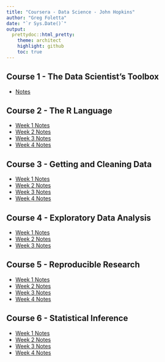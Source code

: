 ```yaml
---
title: "Coursera - Data Science - John Hopkins"
author: "Greg Foletta"
date: "`r Sys.Date()`"
output:
  prettydoc::html_pretty:
    theme: architect
    highlight: github
    toc: true
---
```


## Course 1 - The Data Scientist's Toolbox

* [Notes](C1_Data_Scientist_Toolbox/notes.html)

## Course 2 - The R Language

* [Week 1 Notes](C2_R_Programming/w1_notes.html)
* [Week 2 Notes](C2_R_Programming/w2_notes.html)
* [Week 3 Notes](C2_R_Programming/w3_notes.html)
* [Week 4 Notes](C2_R_Programming/w4_notes.html)

## Course 3 - Getting and Cleaning Data

* [Week 1 Notes](C3_Getting_and_Cleaning_Data/w1_notes.html)
* [Week 2 Notes](C3_Getting_and_Cleaning_Data/w2_notes.html)
* [Week 3 Notes](C3_Getting_and_Cleaning_Data/w3_notes.html)
* [Week 4 Notes](C3_Getting_and_Cleaning_Data/w4_notes.html)

## Course 4 - Exploratory Data Analysis

* [Week 1 Notes](C4_Exploratory_Data_Analysis/w1_notes.html)
* [Week 2 Notes](C4_Exploratory_Data_Analysis/w2_notes.html)
* [Week 3 Notes](C4_Exploratory_Data_Analysis/w3_notes.html)

## Course 5 - Reproducible Research

* [Week 1 Notes](C5_Reproducible_Research/w1_notes.html)
* [Week 2 Notes](C5_Reproducible_Research/w2_notes.html)
* [Week 3 Notes](C5_Reproducible_Research/w3_notes.html)
* [Week 4 Notes](C5_Reproducible_Research/w4_notes.html)

## Course 6 - Statistical Inference

* [Week 1 Notes](C6_Statistical_Inference/w1_notes.html)
* [Week 2 Notes](C6_Statistical_Inference/w2_notes.html)
* [Week 3 Notes](C6_Statistical_Inference/w3_notes.html)
* [Week 4 Notes](C6_Statistical_Inference/w4_notes.html)
